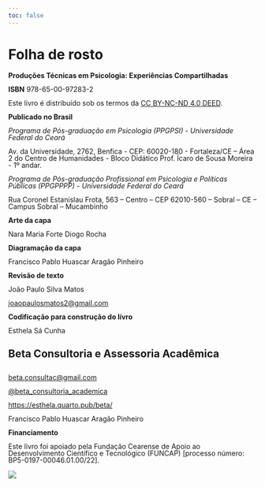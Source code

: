 ```yaml
---
toc: false
---
```


# Folha de rosto {.unnumbered}

::: {style="line-height: 1;"}
**Produções Técnicas em Psicologia: Experiências Compartilhadas**

**ISBN** 978-65-00-97283-2

Este livro é distribuído sob os termos da [CC BY-NC-ND 4.0 DEED](https://creativecommons.org/licenses/by-nc-nd/4.0/){.external target="_blank"}.

**Publicado no Brasil**

*Programa de Pós-graduação em Psicologia (PPGPSI) - Universidade Federal do Ceará*

Av. da Universidade, 2762, Benfica - CEP: 60020-180 - Fortaleza/CE – Área 2 do Centro de Humanidades - Bloco Didático Prof. Ícaro de Sousa Moreira - 1º andar.

*Programa de Pós-graduação Profissional em Psicologia e Políticas Públicas (PPGPPPP) - Universidade Federal do Ceará*

Rua Coronel Estanislau Frota, 563 – Centro – CEP 62010-560 – Sobral – CE – Campus Sobral – Mucambinho

**Arte da capa**

Nara Maria Forte Diogo Rocha

**Diagramação da capa**

Francisco Pablo Huascar Aragão Pinheiro

**Revisão de texto**

João Paulo Silva Matos

::: {.callout-note appearance="simple" icon="false"}
[joaopaulosmatos2\@gmail.com](mailto:%20joaopaulosmatos2@gmail.com)
:::

**Codificação para construção do livro**

Esthela Sá Cunha

::: {.callout-note appearance="simple" icon="false"}
## Beta Consultoria e Assessoria Acadêmica

<br> [beta.consultac\@gmail.com](mailto:%20beta.consultac@gmail.com)

[\@beta_consultoria_academica](https://www.instagram.com/beta_consultoria_academica/ "Instagram"){.external target="_blank"}

[https://esthela.quarto.pub/beta/](https://esthela.quarto.pub/beta/){.external target="_blank"}
:::

Francisco Pablo Huascar Aragão Pinheiro

**Financiamento**

Este livro foi apoiado pela Fundação Cearense de Apoio ao Desenvolvimento Científico e Tecnológico (FUNCAP) \[processo número: BP5-0197-00046.01.00/22\].
:::

![](./imagens/ficha-198318-1.png){fig-alt="Título e subtítulo: Produções técnicas em psicologia [livro eletrônico]: experiências compartilhadas. Organização: Francisco Pablo Huascar Aragão Pinheiro, João Paulo Pereira Barros. Edição: 1ª edição.  Local de Publicação: Fortaleza, CE. Editor: Ed. do Autor, 2024. Formato: PDF.  Informações adicionais: Vários autores. Inclui bibliografia. ISBN 978-65-00-97283-2. Assuntos principais da obra:  Artigos - Coletâneas. Psicologia. Psicologia - Pesquisa. Indexadores da obra: I. Pinheiro, Francisco Pablo Huascar Aragão. II. Barros, João Paulo Pereira. Número de chamada CDD: 150. Índices para catálogo sistemático: Psicologia 150. Catalogação realizada por: Aline Graziele Benitez – Bibliotecária – CRB-1/3129."}
